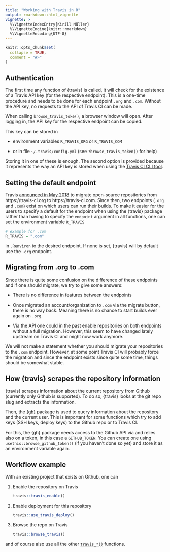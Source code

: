 ```yaml
---
title: "Working with Travis in R"
output: rmarkdown::html_vignette
vignette: >
  %\VignetteIndexEntry{Kirill Müller}
  %\VignetteEngine{knitr::rmarkdown}
  %\VignetteEncoding{UTF-8}
---
```


```r
knitr::opts_chunk$set(
  collapse = TRUE,
  comment = "#>"
)
```

## Authentication

The first time any function of {travis} is called, it will check for the existence of a Travis API key (for the respective endpoint).
This is a one-time procedure and needs to be done for each endpoint `.org` and `.com`.
Without the API key, no requests to the API of Travis CI can be made.

When calling `browse_travis_toke()`, a browser window will open.
After logging in, the API key for the respective endpoint can be copied.

This key can be stored in 

- environment variables `R_TRAVIS_ORG` or `R_TRAVIS_COM`

- or in file `~/.travis/config.yml` (see `?browse_travis_token()` for help)

Storing it in one of these is enough.
The second option is provided because it represents the way an API key is stored when using the [Travis CI CLI tool](https://github.com/travis-ci/travis.rb).

## Setting the default endpoint

Travis [announced in May 2018](https://blog.travis-ci.com/2018-05-02-open-source-projects-on-travis-ci-com-with-github-apps) to migrate open-source repositories from https://travis-ci.org to https://travis-ci.com.
Since then, two endpoints (`.org` and `.com`) exist on which users can run their builds.
To make it easier for the users to specify a default for the endpoint when using the {travis} package rather than having to specify the `endpoint` argument in all functions, one can set the environment variable `R_TRAVIS`

```r
# example for .com
R_TRAVIS = ".com"
```

in `.Renviron` to the desired endpoint.
If none is set, {travis} will by default use the `.org` endpoint.

## Migrating from .org to .com

Since there is quite some confusion on the difference of these endpoints and if one should migrate, we try to give some answers:

- There is no difference in features between the endpoints

- Once migrated an account/organization to `.com` via the migrate button, there is no way back. 
  Meaning there is no chance to start builds ever again on `.org`.
  
- Via the API one could in the past enable repositories on both endpoints without a full migration.
  However, this seem to have changed lately upstream on Travis CI and might now work anymore.
  
We will not make a statement whether you should migrate your repositories to the `.com` endpoint.
However, at some point Travis CI will probably force the migration and since the endpoint exists since quite some time, things should be somewhat stable.

## How {travis} scrapes the repository information

{travis} scrapes information about the current repository from Github (currently only Github is supported).
To do so, {travis} looks at the git repo slug and extracts the <owner:repo> information.

Then, the [{gh}](https://github.com/r-lib/gh) package is used to query information about the repository and the current user.
This is important for some functions which try to add keys (SSH keys, deploy keys) to the Github repo or to Travis CI.

For this, the {gh} package needs access to the Github API via and relies also on a token, in this case a `GITHUB_TOKEN`.
You can create one using `usethis::browse_github_token()` (if you haven't done so yet) and store it as an environment variable again.

## Workflow example

With an existing project that exists on Github, one can

1. Enable the repository on Travis

    ```r
    travis::travis_enable()
    ```

1. Enable deployment for this repository

   ```r
   travis::use_travis_deploy()
   ```

1. Browse the repo on Travis

    ```r
    travis::browse_travis()
    ```

and of course also use all the other [`travis_*()`](https://docs.ropensci.org/travis/reference/index.html) functions.
